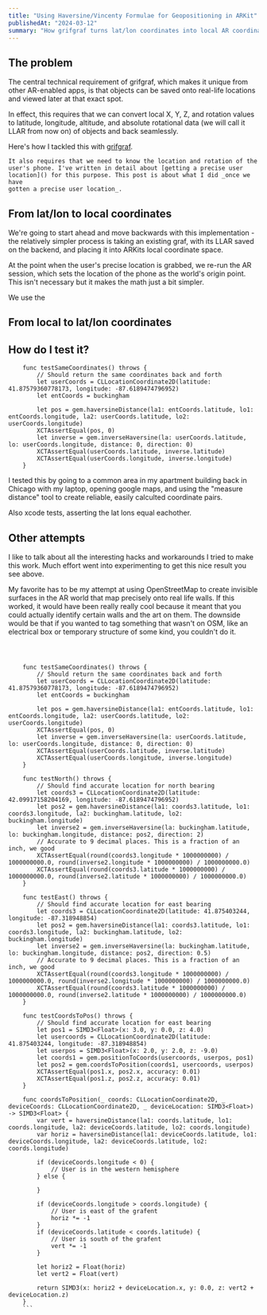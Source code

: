 ```yaml
---
title: "Using Haversine/Vincenty Formulae for Geopositioning in ARKit"
publishedAt: "2024-03-12"
summary: "How grifgraf turns lat/lon coordinates into local AR coordinates"
---
```


## The problem

The central technical requirement of grifgraf, which makes it unique from other AR-enabled apps, is that objects can be saved onto real-life locations and viewed later at that exact spot.

In effect, this requires that we can convert local X, Y, Z, and rotation values to latitude, longitude, altitude, and absolute rotational data (we will call it LLAR from now on) of objects and back seamlessly.

Here's how I tackled this with [grifgraf](https://grifgraf.app).

    It also requires that we need to know the location and rotation of the
    user's phone. I've written in detail about [getting a precise user
    location]() for this purpose. This post is about what I did _once we have
    gotten a precise user location_.

## From lat/lon to local coordinates

We're going to start ahead and move backwards with this implementation - the relatively simpler process is taking an existing graf, with its LLAR saved on the backend, and placing it into ARKits local coordinate space.

At the point when the user's precise location is grabbed, we re-run the AR session, which sets the location of the phone as the world's origin point. This isn't necessary but it makes the math just a bit simpler.

We use the

## From local to lat/lon coordinates

## How do I test it?

```
    func testSameCoordinates() throws {
        // Should return the same coordinates back and forth
        let userCoords = CLLocationCoordinate2D(latitude: 41.87579360778173, longitude: -87.6189474796952)
        let entCoords = buckingham

        let pos = gem.haversineDistance(la1: entCoords.latitude, lo1: entCoords.longitude, la2: userCoords.latitude, lo2: userCoords.longitude)
        XCTAssertEqual(pos, 0)
        let inverse = gem.inverseHaversine(la: userCoords.latitude, lo: userCoords.longitude, distance: 0, direction: 0)
        XCTAssertEqual(userCoords.latitude, inverse.latitude)
        XCTAssertEqual(userCoords.longitude, inverse.longitude)
    }
```

I tested this by going to a common area in my apartment building back in Chicago with my laptop, opening google maps, and using the "measure distance" tool to create reliable, easily calculted coordinate pairs.

Also xcode tests, asserting the lat lons equal eachother.

## Other attempts

I like to talk about all the interesting hacks and workarounds I tried to make this work. Much effort went into experimenting to get this nice result you see above.

My favorite has to be my attempt at using OpenStreetMap to create invisible surfaces in the AR world that map precisely onto real life walls.
If this worked, it would have been really really cool because it meant that you could actually identify certain walls and the art on them.
The downside would be that if you wanted to tag something that wasn't on OSM, like an electrical box or temporary structure of some kind, you couldn't do it.

```



    func testSameCoordinates() throws {
        // Should return the same coordinates back and forth
        let userCoords = CLLocationCoordinate2D(latitude: 41.87579360778173, longitude: -87.6189474796952)
        let entCoords = buckingham

        let pos = gem.haversineDistance(la1: entCoords.latitude, lo1: entCoords.longitude, la2: userCoords.latitude, lo2: userCoords.longitude)
        XCTAssertEqual(pos, 0)
        let inverse = gem.inverseHaversine(la: userCoords.latitude, lo: userCoords.longitude, distance: 0, direction: 0)
        XCTAssertEqual(userCoords.latitude, inverse.latitude)
        XCTAssertEqual(userCoords.longitude, inverse.longitude)
    }

    func testNorth() throws {
        // Should find accurate location for north bearing
        let coords3 = CLLocationCoordinate2D(latitude: 42.09917158204169, longitude: -87.6189474796952)
        let pos2 = gem.haversineDistance(la1: coords3.latitude, lo1: coords3.longitude, la2: buckingham.latitude, lo2: buckingham.longitude)
        let inverse2 = gem.inverseHaversine(la: buckingham.latitude, lo: buckingham.longitude, distance: pos2, direction: 2)
        // Accurate to 9 decimal places. This is a fraction of an inch, we good
        XCTAssertEqual(round(coords3.longitude * 1000000000) / 1000000000.0, round(inverse2.longitude * 1000000000) / 1000000000.0)
        XCTAssertEqual(round(coords3.latitude * 1000000000) / 1000000000.0, round(inverse2.latitude * 1000000000) / 1000000000.0)
    }

    func testEast() throws {
        // Should find accurate location for east bearing
        let coords3 = CLLocationCoordinate2D(latitude: 41.875403244, longitude: -87.318948854)
        let pos2 = gem.haversineDistance(la1: coords3.latitude, lo1: coords3.longitude, la2: buckingham.latitude, lo2: buckingham.longitude)
        let inverse2 = gem.inverseHaversine(la: buckingham.latitude, lo: buckingham.longitude, distance: pos2, direction: 0.5)
        // Accurate to 9 decimal places. This is a fraction of an inch, we good
        XCTAssertEqual(round(coords3.longitude * 1000000000) / 1000000000.0, round(inverse2.longitude * 1000000000) / 1000000000.0)
        XCTAssertEqual(round(coords3.latitude * 1000000000) / 1000000000.0, round(inverse2.latitude * 1000000000) / 1000000000.0)
    }

    func testCoordsToPos() throws {
        // Should find accurate location for east bearing
        let pos1 = SIMD3<Float>(x: 3.0, y: 0.0, z: 4.0)
        let usercoords = CLLocationCoordinate2D(latitude: 41.875403244, longitude: -87.318948854)
        let userpos = SIMD3<Float>(x: 2.0, y: 2.0, z: -9.0)
        let coords1 = gem.positionToCoords(usercoords, userpos, pos1)
        let pos2 = gem.coordsToPosition(coords1, usercoords, userpos)
        XCTAssertEqual(pos1.x, pos2.x, accuracy: 0.01)
        XCTAssertEqual(pos1.z, pos2.z, accuracy: 0.01)
    }

```

````
    func coordsToPosition(_ coords: CLLocationCoordinate2D, _ deviceCoords: CLLocationCoordinate2D, _ deviceLocation: SIMD3<Float>) -> SIMD3<Float> {
        var vert = haversineDistance(la1: coords.latitude, lo1: coords.longitude, la2: deviceCoords.latitude, lo2: coords.longitude)
        var horiz = haversineDistance(la1: deviceCoords.latitude, lo1: deviceCoords.longitude, la2: deviceCoords.latitude, lo2: coords.longitude)

        if (deviceCoords.longitude < 0) {
            // User is in the western hemisphere
        } else {

        }

        if (deviceCoords.longitude > coords.longitude) {
            // User is east of the grafent
            horiz *= -1
        }
        if (deviceCoords.latitude < coords.latitude) {
            // User is south of the grafent
            vert *= -1
        }

        let horiz2 = Float(horiz)
        let vert2 = Float(vert)

        return SIMD3(x: horiz2 + deviceLocation.x, y: 0.0, z: vert2 + deviceLocation.z)
    }
    ```
````

